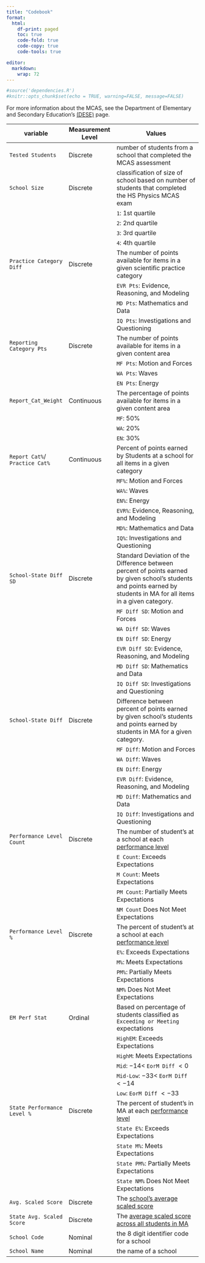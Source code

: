 ```yaml
---
title: "Codebook"
format:
  html:
    df-print: paged
    toc: true
    code-fold: true
    code-copy: true
    code-tools: true

editor: 
  markdown: 
    wrap: 72
---
```


```r

#source('dependencies.R')
#knitr::opts_chunk$set(echo = TRUE, warning=FALSE, message=FALSE)

```

For more information about the MCAS, see the Department of Elementary
and Secondary Education's
[(DESE)](https://www.doe.mass.edu/mcas/results.html) page.

<!-- ***This Needs to be Updated***, right now it is incomplete! -->

| variable                    | Measurement Level | Values                                                                                                                           |
|-------------------|-------------------|------------------------------------|
| `Tested Students`           | Discrete          | number of students from a school that completed the MCAS assessment                                                              |
| `School Size`               | Discrete           | classification of size of school based on number of students that completed the HS Physics MCAS exam                             |
|                             |                   | `1`: 1st quartile                                                                                                     |
|                             |                   | `2`: 2nd quartile                                                                                                                 |
|                             |                   | `3`: 3rd quartile                                                                                                          |
|                             |                   | `4`: 4th quartile                                                                                                          |
| `Practice Category Diff`    | Discrete          | The number of points available for items in a given scientific practice category                                                 |
|                             |                   | `EVR Pts`: Evidence, Reasoning, and Modeling                                                                                     |
|                             |                   | `MD Pts`: Mathematics and Data                                                                                                   |
|                             |                   | `IQ Pts`: Investigations and Questioning                                                                                         |
| `Reporting Category Pts`    | Discrete          | The number of points available for items in a given content area                                                                 |
|                             |                   | `MF Pts`: Motion and Forces                                                                                                      |
|                             |                   | `WA Pts`: Waves                                                                                                                  |
|                             |                   | `EN Pts`: Energy                                                                                                                 |
| `Report_Cat_Weight`    | Continuous          | The percentage of points available for items in a given content area                                                                 |
|                             |                   | `MF`: 50%                                                                                                     |
|                             |                   | `WA`: 20%                                                                                                                  |
|                             |                   | `EN`: 30%                                                                                                                 |
| `Report Cat%`/ `Practice Cat%`     | Continuous        | Percent of points earned by Students at a school for all items in a given category                                               |
|                             |                   | `MF%`: Motion and Forces                                                                                                     |
|                             |                   | `WA%`: Waves                                                                                                                 |
|                             |                   | `EN%`: Energy                                                                                                                |
|                             |                   | `EVR%`: Evidence, Reasoning, and Modeling                                                                                    |
|                             |                   | `MD%`: Mathematics and Data                                                                                                  |
|                             |                   | `IQ%`: Investigations and Questioning                                                                                        |
| `School-State Diff SD`         | Discrete          | Standard Deviation of the Difference between percent of points earned by given school's students and points earned by students in MA for all items in a given category. |
|                             |                   | `MF Diff SD`: Motion and Forces                                                                                                     |
|                             |                   | `WA Diff SD`: Waves                                                                                                                 |
|                             |                   | `EN Diff SD`: Energy                                                                                                                |
|                             |                   | `EVR Diff SD`: Evidence, Reasoning, and Modeling                                                                                    |
|                             |                   | `MD Diff SD`: Mathematics and Data                                                                                                  |
|                             |                   | `IQ Diff SD`: Investigations and Questioning                                                                                        |
| `School-State Diff`         | Discrete          | Difference between percent of points earned by given school's students and points earned by students in MA for a given category. |
|                             |                   | `MF Diff`: Motion and Forces                                                                                                     |
|                             |                   | `WA Diff`: Waves                                                                                                                 |
|                             |                   | `EN Diff`: Energy                                                                                                                |
|                             |                   | `EVR Diff`: Evidence, Reasoning, and Modeling                                                                                    |
|                             |                   | `MD Diff`: Mathematics and Data                                                                                                  |
|                             |                   | `IQ Diff`: Investigations and Questioning                                                                                        |
| `Performance Level Count`   | Discrete          | The number of student's at a school at each [performance level](https://www.doe.mass.edu/mcas/tdd/pld/)                          |
|                             |                   | `E Count`: Exceeds Expectations                                                                                                  |
|                             |                   | `M Count`: Meets Expectations                                                                                                    |
|                             |                   | `PM Count`: Partially Meets Expectations                                                                                         |
|                             |                   | `NM Count` Does Not Meet Expectations                                                                                            |
| `Performance Level %`       | Discrete          | The percent of student's at a school at each [performance level](https://www.doe.mass.edu/mcas/tdd/pld/)                         |
|                             |                   | `E%`: Exceeds Expectations                                                                                                       |
|                             |                   | `M%`: Meets Expectations                                                                                                         |
|                             |                   | `PM%`: Partially Meets Expectations                                                                                              |
|                             |                   | `NM%` Does Not Meet Expectations                                                                                                 |
| `EM Perf Stat` | Ordinal          | Based on percentage of students classified as `Exceeding or Meeting` expectations                              |
|                             |                   | `HighEM`: Exceeds Expectations                                                                                                 |
|                             |                   | `HighM`: Meets Expectations                                                                                                   |
|                             |                   | `Mid`: $-14<$ `EorM Diff` $< 0$                                                                                       |
|                             |                   | `Mid-Low`: $-33<$ `EorM Diff` $<-14$                                                                                            |
|                             |                   | `Low`: `EorM Diff` $<-33$                                                                                           |
| `State Performance Level %` | Discrete          | The percent of student's in MA at each [performance level](https://www.doe.mass.edu/mcas/tdd/pld/)                               |
|                             |                   | `State E%`: Exceeds Expectations                                                                                                 |
|                             |                   | `State M%`: Meets Expectations                                                                                                   |
|                             |                   | `State PM%`: Partially Meets Expectations                                                                                        |
|                             |                   | `State NM%` Does Not Meet Expectations                                                                                           |
| `Avg. Scaled Score`         | Discrete          | The [school's average scaled score](https://www.doe.mass.edu/mcas/parents/pgreport/ghs-english.pdf)                              |
| `State Avg. Scaled Score`   | Discrete          | The [average scaled score across all students in MA](https://www.doe.mass.edu/mcas/growth/default.html)                          |
| `School Code`               | Nominal           | the 8 digit identifier code for a school                                                                                         |
| `School Name`               | Nominal           | the name of a school                                                                                                             |

